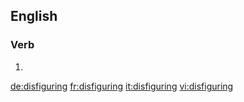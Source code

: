 ==English==

===Verb===
{{head|en|present participle}}

# {{present participle of|disfigure|lang=en}}

[[de:disfiguring]]
[[fr:disfiguring]]
[[it:disfiguring]]
[[vi:disfiguring]]